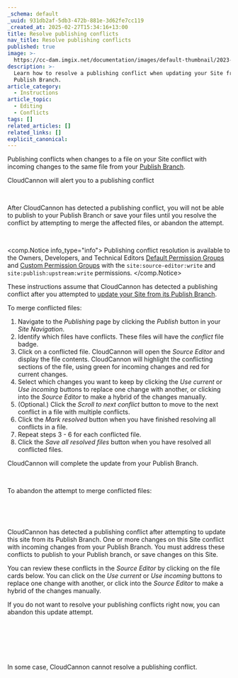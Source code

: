```yaml
---
_schema: default
_uuid: 931db2af-5db3-472b-881e-3d62fe7cc119
_created_at: 2025-02-27T15:34:16+13:00
title: Resolve publishing conflicts
nav_title: Resolve publishing conflicts
published: true
image: >-
  https://cc-dam.imgix.net/documentation/images/default-thumbnail/2023-Q4/CloudCannon-Documentation-Thumbnail.png
description: >-
  Learn how to resolve a publishing conflict when updating your Site from it's
  Publish Branch.
article_category:
  - Instructions
article_topic:
  - Editing
  - Conflicts
tags: []
related_articles: []
related_links: []
explicit_canonical:
---
```

Publishing conflicts when changes to a file on your Site conflict with incoming changes to the same file from your [Publish Branch](https://crawling-ginger.cloudvent.net/documentation/articles/what-is-a-publish-branch/).

CloudCannon will alert you to a publishing conflict

&nbsp;

After CloudCannon has detected a publishing conflict, you will not be able to publish to your Publish Branch or save your files until you resolve the conflict by attempting to merge the affected files, or abandon the attempt.

&nbsp;

<comp.Notice info_type="info">
  Publishing conflict resolution is available to the Owners, Developers, and Technical Editors [Default Permission Groups](/documentation/articles/what-are-default-permission-groups/) and [Custom Permission Groups](/documentation/articles/what-are-custom-permission-groups/) with the `site:source-editor:write` and `site:publish:upstream:write` permissions.
</comp.Notice>

These instructions assume that CloudCannon has detected a publishing conflict after you attempted to [update your Site from its Publish Branch](/documentation/articles/update-from-a-publish-branch/).

To merge conflicted files:

1. Navigate to the *Publishing* page by clicking the *Publish* button in your *Site Navigation*.
2. Identify which files have conflicts. These files will have the *conflict* file badge.
3. Click on a conflicted file. CloudCannon will open the *Source Editor* and display the file contents. CloudCannon will highlight the conflicting sections of the file, using green for incoming changes and red for current changes.
4. Select which changes you want to keep by clicking the *Use current* or *Use incoming* buttons to replace one change with another, or clicking into the *Source Editor* to make a hybrid of the changes manually.
5. (Optional.) Click the *Scroll to next conflict* button to move to the next conflict in a file with multiple conflicts.
6. Click the *Mark resolved* button when you have finished resolving all conflicts in a file.
7. Repeat steps 3 - 6 for each conflicted file.
8. Click the *Save all resolved files* button when you have resolved all conflicted files.

CloudCannon will complete the update from your Publish Branch.

&nbsp;

To abandon the attempt to merge conflicted files:

&nbsp;

&nbsp;

CloudCannon has detected a publishing conflict after attempting to update this site from its Publish Branch. One or more changes on this Site conflict with incoming changes from your Publish Branch. You must address these conflicts to publish to your Publish branch, or save changes on this Site.

You can review these conflicts in the *Source Editor* by clicking on the file cards below. You can click on the *Use current* or *Use incoming* buttons to replace one change with another, or click into the *Source Editor* to make a hybrid of the changes manually.

If you do not want to resolve your publishing conflicts right now, you can abandon this update attempt.

&nbsp;

&nbsp;

&nbsp;

In some case, CloudCannon cannot resolve a publishing conflict.